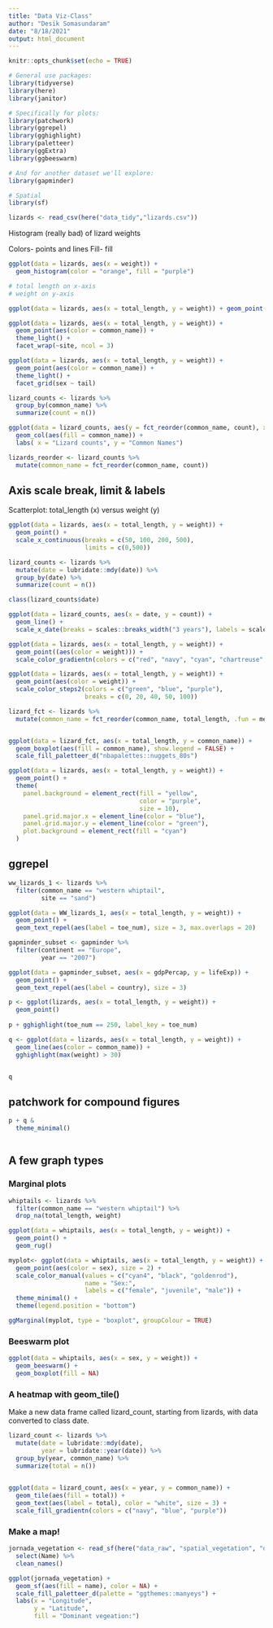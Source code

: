 ```yaml
---
title: "Data Viz-Class"
author: "Desik Somasundaram"
date: "8/18/2021"
output: html_document
---
```


```r
knitr::opts_chunk$set(echo = TRUE)
```

```r
# General use packages:
library(tidyverse)
library(here)
library(janitor)

# Specifically for plots:
library(patchwork)
library(ggrepel)
library(gghighlight)
library(paletteer)
library(ggExtra)
library(ggbeeswarm)

# And for another dataset we'll explore:
library(gapminder)

# Spatial
library(sf)

```

```r
lizards <- read_csv(here("data_tidy","lizards.csv"))

```
Histogram (really bad) of lizard weights

Colors- points and lines
Fill- fill

```r
ggplot(data = lizards, aes(x = weight)) + 
  geom_histogram(color = "orange", fill = "purple")
```
```r
# total length on x-axis
# weight on y-axis

ggplot(data = lizards, aes(x = total_length, y = weight)) + geom_point(shape = 172, fill = "green", color = "blue", size = 4, alpha = 0.5)
```

 
```r
ggplot(data = lizards, aes(x = total_length, y = weight)) + 
  geom_point(aes(color = common_name)) + 
  theme_light() +
  facet_wrap(~site, ncol = 3)
```
```r
ggplot(data = lizards, aes(x = total_length, y = weight)) + 
  geom_point(aes(color = common_name)) + 
  theme_light() +
  facet_grid(sex ~ tail)
```

```r
lizard_counts <- lizards %>% 
  group_by(common_name) %>% 
  summarize(count = n())


```

```r
ggplot(data = lizard_counts, aes(y = fct_reorder(common_name, count), x = count)) +
  geom_col(aes(fill = common_name)) +
  labs( x = "Lizard counts", y = "Common Names")

```
```r
lizards_reorder <- lizard_counts %>% 
  mutate(common_name = fct_reorder(common_name, count))
```

## Axis scale break, limit & labels

Scatterplot: total_length (x) versus weight (y)


```r
ggplot(data = lizards, aes(x = total_length, y = weight)) + 
  geom_point() +
  scale_x_continuous(breaks = c(50, 100, 200, 500),
                     limits = c(0,500)) 
```
```r
lizard_counts <- lizards %>%
  mutate(date = lubridate::mdy(date)) %>%
  group_by(date) %>% 
  summarize(count = n())

class(lizard_counts$date)

```
```r
ggplot(data = lizard_counts, aes(x = date, y = count)) +
  geom_line() +
  scale_x_date(breaks = scales::breaks_width("3 years"), labels = scales::label_date("%y"))
```
```r
ggplot(data = lizards, aes(x = total_length, y = weight)) +
  geom_point((aes(color = weight))) +
  scale_color_gradientn(colors = c("red", "navy", "cyan", "chartreuse", "orange"))

```
```r
ggplot(data = lizards, aes(x = total_length, y = weight)) +
  geom_point(aes(color = weight)) +
  scale_color_steps2(colors = c("green", "blue", "purple"),
                     breaks = c(0, 20, 40, 50, 100))
```
```r
lizard_fct <- lizards %>% 
  mutate(common_name = fct_reorder(common_name, total_length, .fun = median))


ggplot(data = lizard_fct, aes(x = total_length, y = common_name)) + 
  geom_boxplot(aes(fill = common_name), show.legend = FALSE) +
  scale_fill_paletteer_d("nbapalettes::nuggets_80s")
```
```r
ggplot(data = lizards, aes(x = total_length, y = weight)) +
  geom_point() +
  theme(
    panel.background = element_rect(fill = "yellow", 
                                    color = "purple",
                                    size = 10),
    panel.grid.major.x = element_line(color = "blue"),
    panel.grid.major.y = element_line(color = "green"),
    plot.background = element_rect(fill = "cyan")
  )
```

## ggrepel

```r

ww_lizards_1 <- lizards %>% 
  filter(common_name == "western whiptail",
         site == "sand")

ggplot(data = WW_lizards_1, aes(x = total_length, y = weight)) + 
  geom_point() +
  geom_text_repel(aes(label = toe_num), size = 3, max.overlaps = 20)

```
```r

gapminder_subset <- gapminder %>% 
  filter(continent == "Europe",
         year == "2007")

ggplot(data = gapminder_subset, aes(x = gdpPercap, y = lifeExp)) +
  geom_point() +
  geom_text_repel(aes(label = country), size = 3)
```
```r
p <- ggplot(lizards, aes(x = total_length, y = weight)) +
  geom_point()
    
p + gghighlight(toe_num == 250, label_key = toe_num)
```
```r
q <- ggplot(data = lizards, aes(x = total_length, y = weight)) +
  geom_line(aes(color = common_name)) +
  gghighlight(max(weight) > 30)


q 
```
## patchwork for compound figures

```r

p + q &
  theme_minimal()



```
## A few graph types

### Marginal plots

```r
whiptails <- lizards %>% 
  filter(common_name == "western whiptail") %>% 
  drop_na(total_length, weight)

ggplot(data = whiptails, aes(x = total_length, y = weight)) +
  geom_point() +
  geom_rug()


```
```r
myplot<- ggplot(data = whiptails, aes(x = total_length, y = weight)) +
  geom_point(aes(color = sex), size = 2) +
  scale_color_manual(values = c("cyan4", "black", "goldenrod"),
                     name = "Sex:",
                     labels = c("female", "juvenile", "male")) +
  theme_minimal() +
  theme(legend.position = "bottom")

ggMarginal(myplot, type = "boxplot", groupColour = TRUE)
```
### Beeswarm plot

```r
ggplot(data = whiptails, aes(x = sex, y = weight)) + 
  geom_beeswarm() +
  geom_boxplot(fill = NA)
```
### A heatmap with geom_tile()

Make a new data frame called lizard_count, starting from lizards, with data converted to class date. 

```r
lizard_count <- lizards %>%
  mutate(date = lubridate::mdy(date),
         year = lubridate::year(date)) %>% 
  group_by(year, common_name) %>%
  summarize(total = n())
  
```

```r
ggplot(data = lizard_count, aes(x = year, y = common_name)) +
  geom_tile(aes(fill = total)) +
  geom_text(aes(label = total), color = "white", size = 3) +
  scale_fill_gradientn(colors = c("navy", "blue", "purple"))

```
### Make a map!

```r
jornada_vegetation <- read_sf(here("data_raw", "spatial_vegetation", "doc.kml")) %>%
  select(Name) %>% 
  clean_names()

ggplot(jornada_vegetation) + 
  geom_sf(aes(fill = name), color = NA) +
  scale_fill_paletteer_d(palette = "ggthemes::manyeys") +
  labs(x = "Longitude",
       y = "Latitude",
       fill = "Dominant vegeation:")

```


